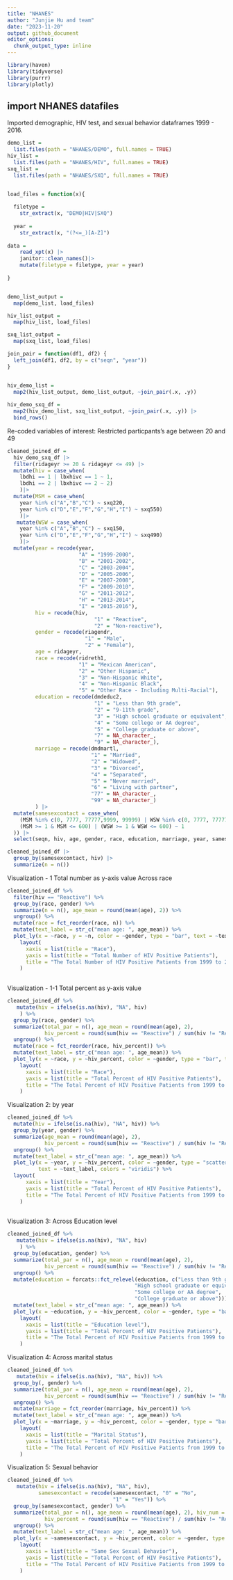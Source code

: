 ```yaml
---
title: "NHANES"
author: "Junjie Hu and team"
date: "2023-11-20"
output: github_document
editor_options: 
  chunk_output_type: inline
---
```


```r
library(haven)
library(tidyverse)
library(purrr)
library(plotly)

```

## import NHANES datafiles

Imported demographic, HIV test, and sexual behavior dataframes 1999 - 2016. 
```r
demo_list = 
  list.files(path = "NHANES/DEMO", full.names = TRUE) 
hiv_list = 
  list.files(path = "NHANES/HIV", full.names = TRUE) 
sxq_list = 
  list.files(path = "NHANES/SXQ", full.names = TRUE) 


load_files = function(x){
  
  filetype =
    str_extract(x, "DEMO|HIV|SXQ")
  
  year = 
    str_extract(x, "(?<=_)[A-Z]")
  
data = 
    read_xpt(x) |>
    janitor::clean_names()|>
    mutate(filetype = filetype, year = year)
    
}


demo_list_output = 
  map(demo_list, load_files) 

hiv_list_output = 
  map(hiv_list, load_files) 

sxq_list_output = 
  map(sxq_list, load_files)

join_pair = function(df1, df2) {
  left_join(df1, df2, by = c("seqn", "year"))
}


hiv_demo_list = 
  map2(hiv_list_output, demo_list_output, ~join_pair(.x, .y))
  
hiv_demo_sxq_df = 
  map2(hiv_demo_list, sxq_list_output, ~join_pair(.x, .y)) |>
  bind_rows() 

```

Re-coded variables of interest:
Restricted particpants's age between 20 and 49
```r
cleaned_joined_df = 
  hiv_demo_sxq_df |>
  filter(ridageyr >= 20 & ridageyr <= 49) |>
  mutate(hiv = case_when(
    lbdhi == 1 | lbxhivc == 1 ~ 1,
    lbdhi == 2 | lbxhivc == 2 ~ 2)
    )|> 
  mutate(MSM = case_when(
    year %in% c("A","B","C") ~ sxq220,
    year %in% c("D","E","F","G","H","I") ~ sxq550)
    )|>
   mutate(WSW = case_when(
    year %in% c("A","B","C") ~ sxq150,
    year %in% c("D","E","F","G","H","I") ~ sxq490)
    )|>
  mutate(year = recode(year, 
                       "A" = "1999-2000",
                       "B" = "2001-2002",
                       "C" = "2003-2004",
                       "D" = "2005-2006",
                       "E" = "2007-2008",
                       "F" = "2009-2010",
                       "G" = "2011-2012",
                       "H" = "2013-2014",
                       "I" = "2015-2016"),
         hiv = recode(hiv,
                            "1" = "Reactive",
                            "2" = "Non-reactive"),
         gender = recode(riagendr, 
                         "1" = "Male",
                         "2" = "Female"),
         age = ridageyr,
         race = recode(ridreth1,
                       "1" = "Mexican American",
                       "2" = "Other Hispanic",
                       "3" = "Non-Hispanic White",
                       "4" = "Non-Hispanic Black",
                       "5" = "Other Race - Including Multi-Racial"),
         education = recode(dmdeduc2,
                            "1" = "Less than 9th grade",
                            "2" = "9-11th grade",
                            "3" = "High school graduate or equivalent",
                            "4" = "Some college or AA degree",
                            "5" = "College graduate or above",
                            "7" = NA_character_,
                            "9" = NA_character_),
         marriage = recode(dmdmartl,
                           "1" = "Married", 
                           "2" = "Widowed",
                           "3" = "Divorced",
                           "4" = "Separated",
                           "5" = "Never married",
                           "6" = "Living with partner",
                           "77" = NA_character_,
                           "99" = NA_character_)
         ) |>
  mutate(samesexcontact = case_when(
    (MSM %in% c(0, 7777, 77777,9999, 99999) | WSW %in% c(0, 7777, 77777, 9999, 99999)) ~ 0,
    (MSM >= 1 & MSM <= 600) | (WSW >= 1 & WSW <= 600) ~ 1
  )) |>
  select(seqn, hiv, age, gender, race, education, marriage, year, samesexcontact)
```

```r
cleaned_joined_df |>
  group_by(samesexcontact, hiv) |>
  summarize(n = n())
```

Visualization - 1
Total number as y-axis value
Across race
```r
cleaned_joined_df %>% 
  filter(hiv == "Reactive") %>% 
  group_by(race, gender) %>%
  summarize(n = n(), age_mean = round(mean(age), 2)) %>% 
  ungroup() %>% 
  mutate(race = fct_reorder(race, n)) %>% 
  mutate(text_label = str_c("mean age: ", age_mean)) %>% 
  plot_ly(x = ~race, y = ~n, color = ~gender, type = "bar", text = ~text_label, colors = "viridis") %>% 
    layout(
      xaxis = list(title = "Race"),
      yaxis = list(title = "Total Number of HIV Positive Patients"),
      title = "The Total Number of HIV Positive Patients from 1999 to 2016 Across Races"
    )
  
```

Visualization - 1-1
Total percent as y-axis value
```r
cleaned_joined_df %>% 
   mutate(hiv = ifelse(is.na(hiv), "NA", hiv)
    ) %>% 
  group_by(race, gender) %>%
  summarize(total_par = n(), age_mean = round(mean(age), 2), 
            hiv_percent = round(sum(hiv == "Reactive") / sum(hiv != "Reactive") * 100, 3)) %>%
  ungroup() %>% 
  mutate(race = fct_reorder(race, hiv_percent)) %>% 
  mutate(text_label = str_c("mean age: ", age_mean)) %>% 
  plot_ly(x = ~race, y = ~hiv_percent, color = ~gender, type = "bar", text = ~text_label, colors = "viridis") %>% 
    layout(
      xaxis = list(title = "Race"),
      yaxis = list(title = "Total Percent of HIV Positive Patients"),
      title = "The Total Percent of HIV Positive Patients from 1999 to 2016 Across Races"
    )
```

Visualization 2: by year 
```r
cleaned_joined_df %>% 
  mutate(hiv = ifelse(is.na(hiv), "NA", hiv)) %>% 
  group_by(year, gender) %>% 
  summarize(age_mean = round(mean(age), 2), 
            hiv_percent = round(sum(hiv == "Reactive") / sum(hiv != "Reactive") * 100, 3)) %>%
  ungroup() %>% 
  mutate(text_label = str_c("mean age: ", age_mean)) %>% 
  plot_ly(x = ~year, y = ~hiv_percent, color = ~gender, type = "scatter", mode = "lines+markers",
          text = ~text_label, colors = "viridis") %>% 
  layout(
      xaxis = list(title = "Year"),
      yaxis = list(title = "Total Percent of HIV Positive Patients"),
      title = "The Total Percent of HIV Positive Patients from 1999 to 2016"
    )
  
```

Visualization 3: 
Across Education level
```r
cleaned_joined_df %>% 
   mutate(hiv = ifelse(is.na(hiv), "NA", hiv)
    ) %>% 
  group_by(education, gender) %>%
  summarize(total_par = n(), age_mean = round(mean(age), 2), 
            hiv_percent = round(sum(hiv == "Reactive") / sum(hiv != "Reactive") * 100, 3)) %>%
  ungroup() %>% 
  mutate(education = forcats::fct_relevel(education, c("Less than 9th grade", "9-11th grade", 
                                         "High school graduate or equivalent", 
                                         "Some college or AA degree",
                                         "College graduate or above"))) %>% 
  mutate(text_label = str_c("mean age: ", age_mean)) %>% 
  plot_ly(x = ~education, y = ~hiv_percent, color = ~gender, type = "bar", text = ~text_label, colors = "viridis") %>% 
    layout(
      xaxis = list(title = "Education level"),
      yaxis = list(title = "Total Percent of HIV Positive Patients"),
      title = "The Total Percent of HIV Positive Patients from 1999 to 2016 Across Education Level"
    )
```


Visualization 4: 
Across marital status
```r
cleaned_joined_df %>% 
   mutate(hiv = ifelse(is.na(hiv), "NA", hiv)) %>% 
  group_by(, gender) %>%
  summarize(total_par = n(), age_mean = round(mean(age), 2), 
            hiv_percent = round(sum(hiv == "Reactive") / sum(hiv != "Reactive") * 100, 3)) %>%
  ungroup() %>% 
  mutate(marriage = fct_reorder(marriage, hiv_percent)) %>% 
  mutate(text_label = str_c("mean age: ", age_mean)) %>% 
  plot_ly(x = ~marriage, y = ~hiv_percent, color = ~gender, type = "bar", text = ~text_label, colors = "viridis") %>% 
    layout(
      xaxis = list(title = "Marital Status"),
      yaxis = list(title = "Total Percent of HIV Positive Patients"),
      title = "The Total Percent of HIV Positive Patients from 1999 to 2016 Across Marital Status"
    )
```


Visualization 5: Sexual behavior
```r
cleaned_joined_df %>% 
   mutate(hiv = ifelse(is.na(hiv), "NA", hiv),
          samesexcontact = recode(samesexcontact, "0" = "No", 
                                  "1" = "Yes")) %>% 
  group_by(samesexcontact, gender) %>% 
  summarize(total_par = n(), age_mean = round(mean(age), 2), hiv_num = sum(hiv == "Reactive"),
            hiv_percent = round(sum(hiv == "Reactive") / sum(hiv != "Reactive") * 100, 3)) %>% 
  ungroup() %>% 
  mutate(text_label = str_c("mean age: ", age_mean)) %>% 
  plot_ly(x = ~samesexcontact, y = ~hiv_percent, color = ~gender, type = "bar", text = ~text_label, colors = "viridis") %>% 
    layout(
      xaxis = list(title = "Same Sex Sexual Behavior"),
      yaxis = list(title = "Total Percent of HIV Positive Patients"),
      title = "The Total Percent of HIV Positive Patients from 1999 to 2016 Across Sexual Behavior"
    )
```

